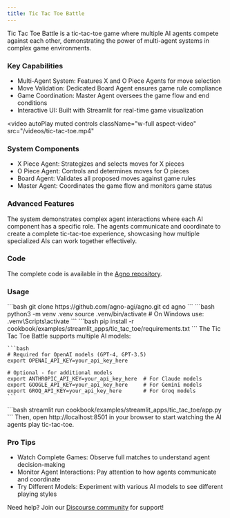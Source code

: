 ```yaml
---
title: Tic Tac Toe Battle
---
```


Tic Tac Toe Battle is a tic-tac-toe game where multiple AI agents compete against each other, demonstrating the power of multi-agent systems in complex game environments.

### Key Capabilities
- Multi-Agent System: Features X and O Piece Agents for move selection
- Move Validation: Dedicated Board Agent ensures game rule compliance
- Game Coordination: Master Agent oversees the game flow and end conditions
- Interactive UI: Built with Streamlit for real-time game visualization

<video
  autoPlay
  muted
  controls
  className="w-full aspect-video"
  src="/videos/tic-tac-toe.mp4"
></video>

### System Components
- X Piece Agent: Strategizes and selects moves for X pieces
- O Piece Agent: Controls and determines moves for O pieces
- Board Agent: Validates all proposed moves against game rules
- Master Agent: Coordinates the game flow and monitors game status

### Advanced Features
The system demonstrates complex agent interactions where each AI component has a specific role. The agents communicate and coordinate to create a complete tic-tac-toe experience, showcasing how multiple specialized AIs can work together effectively.

### Code
The complete code is available in the [Agno repository](https://github.com/agno-agi/agno/tree/main/cookbook/examples/streamlit_apps/tic_tac_toe).

### Usage
<Steps>
  <Step title="Clone the repository">
    ```bash
    git clone https://github.com/agno-agi/agno.git
    cd agno
    ```
  </Step>

  <Step title="Create a Virtual Environment">
    ```bash
    python3 -m venv .venv
    source .venv/bin/activate  # On Windows use: .venv\Scripts\activate
    ```
  </Step>

  <Step title="Install Dependencies">
    ```bash
    pip install -r cookbook/examples/streamlit_apps/tic_tac_toe/requirements.txt
    ```
  </Step>

  <Step title="Set up API Keys">
    The Tic Tac Toe Battle supports multiple AI models:

    ```bash
    # Required for OpenAI models (GPT-4, GPT-3.5)
    export OPENAI_API_KEY=your_api_key_here
    
    # Optional - for additional models
    export ANTHROPIC_API_KEY=your_api_key_here  # For Claude models
    export GOOGLE_API_KEY=your_api_key_here     # For Gemini models
    export GROQ_API_KEY=your_api_key_here       # For Groq models
    ```
  </Step>

  <Step title="Launch the App">
    ```bash
    streamlit run cookbook/examples/streamlit_apps/tic_tac_toe/app.py
    ```
  </Step>

  <Step title="Open the App">
    Then, open http://localhost:8501 in your browser to start watching the AI agents play tic-tac-toe.
  </Step>
</Steps>

### Pro Tips
- Watch Complete Games: Observe full matches to understand agent decision-making
- Monitor Agent Interactions: Pay attention to how agents communicate and coordinate
- Try Different Models: Experiment with various AI models to see different playing styles

Need help? Join our [Discourse community](https://agno.link/community) for support!